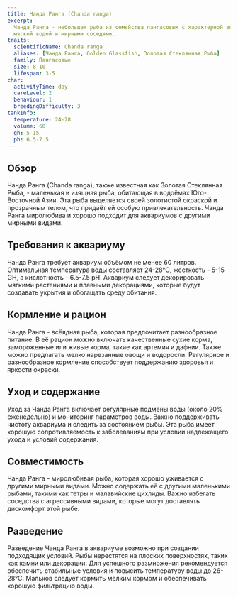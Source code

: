 ```yaml
---
title: Чанда Ранга (Chanda ranga)
excerpt:
  Чанда Ранга - небольшая рыба из семейства пангасовых с характерной золотистой окраской. Подходит для аквариумов с
  мягкой водой и мирными соседями.
traits:
  scientificName: Chanda ranga
  aliases: [Чанда Ранга, Golden Glassfish, Золотая Стеклянная Рыба]
  family: Пангасовые
  size: 8-10
  lifespan: 3-5
char:
  activityTime: day
  careLevel: 2
  behaviour: 1
  breedingDifficulty: 3
tankInfo:
  temperature: 24-28
  volume: 60
  gh: 5-15
  ph: 6.5-7.5
---
```


## Обзор

Чанда Ранга (Chanda ranga), также известная как Золотая Стеклянная Рыба, - маленькая и изящная рыба, обитающая в
водоёмах Юго-Восточной Азии. Эта рыба выделяется своей золотистой окраской и прозрачным телом, что придаёт ей особую
привлекательность. Чанда Ранга миролюбива и хорошо подходит для аквариумов с другими мирными видами.

## Требования к аквариуму

Чанда Ранга требует аквариум объёмом не менее 60 литров. Оптимальная температура воды составляет 24-28°C, жесткость -
5-15 GH, а кислотность - 6.5-7.5 pH. Аквариум следует декорировать мягкими растениями и плавными декорациями, которые
будут создавать укрытия и обогащать среду обитания.

## Кормление и рацион

Чанда Ранга - всёядная рыба, которая предпочитает разнообразное питание. В её рацион можно включать качественные сухие
корма, замороженные или живые корма, такие как артемия и дафнии. Также можно предлагать мелко нарезанные овощи и
водоросли. Регулярное и разнообразное кормление способствует поддержанию здоровья и яркости окраски.

## Уход и содержание

Уход за Чанда Ранга включает регулярные подмены воды (около 20% еженедельно) и мониторинг параметров воды. Важно
поддерживать чистоту аквариума и следить за состоянием рыбы. Эта рыба имеет хорошую сопротивляемость к заболеваниям при
условии надлежащего ухода и условий содержания.

## Совместимость

Чанда Ранга - миролюбивая рыба, которая хорошо уживается с другими мирными видами. Можно содержать её с другими
маленькими рыбами, такими как тетры и малавийские цихлиды. Важно избегать соседства с агрессивными видами, которые могут
доставлять дискомфорт этой рыбе.

## Разведение

Разведение Чанда Ранга в аквариуме возможно при создании подходящих условий. Рыбы нерестятся на плоских поверхностях,
таких как камни или декорации. Для успешного размножения рекомендуется обеспечить стабильные условия и повысить
температуру воды до 26-28°C. Мальков следует кормить мелким кормом и обеспечивать хорошую фильтрацию воды.
